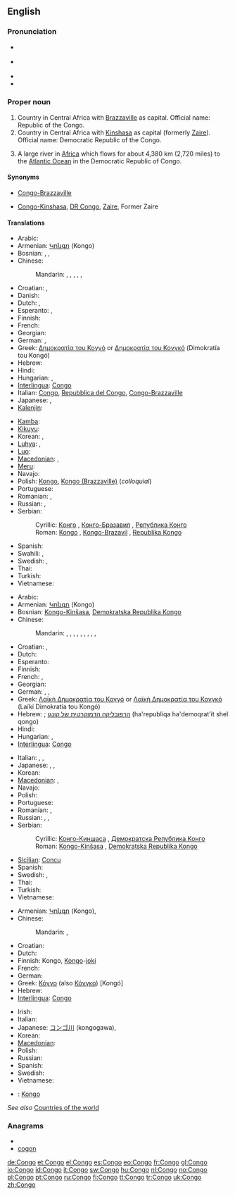 ==English==

===Pronunciation===
* {{a|RP}} {{IPA|/ˈkɒŋɡəʊ/}}
* {{a|US}} {{IPA|/ˈkɑːŋɡoʊ/}}
* {{audio|en-us-Congo.ogg|Audio (US)}}
* {{rhymes|ɒŋɡəʊ}}

===Proper noun===
{{en-proper noun}}
{{wikipedia}}

# Country in Central Africa with [[Brazzaville]] as capital. Official name: Republic of the Congo.
# Country in Central Africa with [[Kinshasa]] as capital (formerly [[Zaire]]). Official name: Democratic Republic of the Congo.
# {{rivers}} A large river in [[Africa]] which flows for about 4,380 km (2,720 miles) to the [[Atlantic Ocean]] in the Democratic Republic of Congo.

====Synonyms====
* {{sense|country with Brazzaville as capital}} [[Congo-Brazzaville]]
* {{sense|country with Kinshasa as capital}} [[Congo-Kinshasa]], [[DR Congo]], {{qualifier|formerly}} [[Zaire]], Former Zaire

====Translations====
{{trans-top|country with Brazzaville as capital}}
* Arabic: {{t|ar|الكونغو|m|tr=al-kuunghu}}
* Armenian: [[Կոնգո]] (Kongo)
* Bosnian: {{t-|bs|Kongo|m}}, {{t-|bs|Kongo-Brazavil|m}}, {{t-|bs|Republika Kongo|f}}
* Chinese:
*: Mandarin: {{t|cmn|剛果布|sc=Hani}},  {{t|cmn|刚果布|tr=Gāngguǒ-Bù|sc=Hani}},  {{t|cmn|剛果|sc=Hani}},  {{t|cmn|刚果|tr=Gāngguǒ|sc=Hani}},  {{t|cmn|剛果共和國|sc=Hani}},  {{t|cmn|刚果共和国|tr=Gāngguǒ gònghéguó|sc=Hani}}
* Croatian: {{t+|hr|Republika Kongo|f}}, {{t-|hr|Kongo Brazzaville}}
* Danish: {{t-|da|Congo}}
* Dutch: {{t+|nl|Kongo}}, {{t+|nl|Kongo-Brazzaville}}
* Esperanto: {{t-|eo|Kongo-Brazavilo|xs=Esperanto}}, {{t-|eo|Kongolo-Brazavilo|xs=Esperanto}}
* Finnish: {{t+|fi|Kongo}}
* French: {{t+|fr|Congo}}
* Georgian: {{t|ka|კონგო|sc=Geor|xs=Georgian}}
* German: {{t+|de|Kongo}}, {{t+|de|Republik Kongo|f}}
* Greek: [[Δημοκρατία του Κογγό]] or [[Δημοκρατία του Κονγκό]] (Dimokratía tou Kongó) {{f}}
* Hebrew: {{t|he|קונגו|tr=qongo}}
* Hindi: {{t|hi|कांगो|tr=kāṅgō|xs=Hindi}}
* Hungarian: {{t+|hu|Kongó}}, {{t+|hu|Kongói Köztársaság}}
* [[Interlingua]]: [[Congo#Interlingua|Congo]]
* Italian: [[Congo#Italian|Congo]], [[w:it:Repubblica_del_Congo|Repubblica del Congo]], [[Congo-Brazzaville]]
* Japanese: {{t-|ja|コンゴ|tr=Kongo}},  {{t-|ja|コンゴ共和国|tr=Kongo kyōwakoku}}
* [[Kalenjin]]: {{tø|kln|Kongo}}
{{trans-mid}}
* [[Kamba]]: {{tø|kam|Kongo}}
* [[Kikuyu]]: {{tø|ki|Kongo}}
* Korean: {{t+|ko|콩고|tr=Konggo|sc=Hang}},  {{t|ko|콩고 공화국|tr=Konggo gonghwaguk|sc=Hang}}
* [[Luhya]]: {{tø|luy|Amerika}},  {{tø|luy|Kongo}}
* [[Luo]]: {{tø|luo|Kongo}}
* [[Macedonian]]: {{t|mk|Конго-Бразавил|m|tr=Kóngo-Brázavil}},  {{t|mk|Република Конго|f|tr=Repúblika Kóngo}}
* [[Meru]]: {{tø|mer|Kongo}}
* Navajo: {{tø|nv|Kéyah Káango Náhookǫsjí Siʼánígíí}}
* Polish: [[Kongo#Polish|Kongo]], [[Kongo (Brazzaville)]] (''colloquial'')
* Portuguese: {{t+|pt|Congo-Brazzaville}}
* Romanian: {{t-|ro|Congo}}, {{t-|ro|Congo Brazzaville}}
* Russian: {{t+|ru|Конго|m|tr=Kóngo}}, {{t|ru|Республика Конго|f|tr=Respúblika Kóngo|sc=Cyrl}}
* Serbian:
*: Cyrillic: [[Конго]] {{m}}, [[Конго-Бразавил]] {{m}}, [[Република Конго]] {{f}}
*: Roman: [[Kongo#Serbian|Kongo]] {{m}}, [[Kongo-Brazavil]] {{m}}, [[Republika Kongo]] {{f}}
* Spanish: {{t+|es|Congo|m}}
* Swahili: {{t+|sw|Kongo|xs=Swahili}},  {{t|sw|Jamhuri ya kidemokrasia ya Kongo|xs=Swahili}}
* Swedish: {{t+|sv|Kongo-Brazzaville}}, {{t+|sv|Republiken Kongo}}
* Thai: {{t|th|คองโก|tr=kong-goh}}
* Turkish: {{t+|tr|Kongo}}
* Vietnamese: {{t-|vi|Congo|xs=Vietnamese}}
{{trans-bottom}}

{{trans-top|country with Kinshasa as capital}}
* Arabic: {{t|ar|الكونغو|m|tr=al-kuunghu}}
* Armenian: [[Կոնգո]] (Kongo)
* Bosnian: [[Kongo-Kinšasa]], [[Demokratska Republika Kongo]] {{f}}
* Chinese:
*: Mandarin: {{t|cmn|剛果金|sc=Hani}},  {{t|cmn|刚果金|tr=Gāngguǒ-Jīn|sc=Hani}},  {{t|cmn|剛果|sc=Hani}},  {{t|cmn|刚果|tr=Gāngguǒ|sc=Hani}},  {{t|cmn|民主剛果|sc=Hani}},  {{t|cmn|民主刚果|tr=Mínzhǔ Gāngguǒ|sc=Hani}},  {{t|cmn|剛果民主共和國 |sc=Hani}},  {{t|cmn|刚果民主共和国|tr=Gāngguǒ mínzhǔ gònghéguó|sc=Hani}}, {{t|zh|扎伊爾|sc=Hani}}, {{t|zh|扎伊尔|tr=Zháyī'ěr|sc=Hani}}
* Croatian: {{t+|hr|Demokratska Republika Kongo|f}}, {{t-|hr|Kongo-Kinshasa}}
* Dutch: {{t+|nl|Kongo}}
* Esperanto: {{t-|eo|Kongo-Kinŝasa|xs=Esperanto}}
* Finnish: {{t+|fi|Kongo}}
* French: {{t+|fr|Congo}}, {{t|fr|Zaïre|m}}
* Georgian: {{t|ka|კონგო|sc=Geor|xs=Georgian}}
* German: {{t+|de|Kongo}}, {{t+|de|Demokratische Republik Kongo|f}}, {{t-|de|Zaire}}
* Greek: [[Λαϊκή Δημοκρατία του Κογγό]] or [[Λαϊκή Δημοκρατία του Κονγκό]] (Laïkí Dimokratía tou Kongó) {{f}}
* Hebrew: {{t|he|קונגו|tr=qongo}}; [[הרפובליקה הדמוקרטית של קונגו]] (ha'republiqa ha'demoqrat'it shel qongo)
* Hindi: {{t|hi|कांगो|tr=kāṅgō|xs=Hindi}}
* Hungarian: {{t+|hu|Kongó}}, {{t+|hu|Kongói Demokratikus Köztársaság}}
* [[Interlingua]]: [[Congo#Interlingua|Congo]]
{{trans-mid}}
* Italian: {{t+|it|Congo}}, {{t-|it|Repubblica Democratica del Congo}}, {{t-|it|Congo-Kinshasa}}
* Japanese: {{t-|ja|コンゴ|tr=Kongo}},  {{t|ja|コンゴ民主共和国|tr=Kongo minshu kyōwakoku}}, {{t|ja|ザイール|tr=Zaīru|sc=Jpan}}
* Korean: {{t+|ko|콩고|tr=Konggo|sc=Hang}}
* [[Macedonian]]: {{t|mk|Конго-Киншаса|tr=Kóngo-Kinšása}},  {{t|mk|Демократска Република Конго|f|tr=Demókratska Repúblika Kóngo}}
* Navajo: {{tø|nv|Kéyah Káango Shádiʼááhjí Siʼánígíí}}
* Polish: {{t+|pl|Demokratyczna Republika Konga|f}}
* Portuguese: {{t+|pt|Congo-Kinshasa}}
* Romanian: {{t-|ro|Congo}}, {{t-|ro|Congo Kinshasa}}
* Russian: {{t+|ru|Конго|m|tr=Kóngo}}, {{t|ru|Заир|m|tr=Zaír|sc=Cyrl}}, {{t|ru|Демократическая Республика Конго|f|tr=Demokratíčeskaja Respúblika Kóngo|sc=Cyrl}}
* Serbian:
*: Cyrillic: [[Конго-Киншаса]] {{f}}, [[Демократска Република Конго]] {{f}}
*: Roman: [[Kongo-Kinšasa]] {{f}}, [[Demokratska Republika Kongo]] {{f}}
* [[Sicilian]]: [[Concu]] {{m}}
* Spanish: {{t+|es|República Democrática del Congo|f}}
* Swedish: {{t+|sv|Kongo-Kinshasa}}, {{t+|sv|Demokratiska Republiken Kongo}}
* Thai: {{t|th|คองโก|tr=kong-goh}}
* Turkish: {{t+|tr|Kongo}}
* Vietnamese: {{t-|vi|Congo|xs=Vietnamese}}
{{trans-bottom}}

{{trans-top|river}}
* Armenian: [[Կոնգո]] (Kongo), {{t|hy|Կոնգո|tr=Kongo|sc=Armn}}
* Chinese:
*: Mandarin: {{t|zh|剛果河|sc=Hani}}, {{t|zh|刚果河|tr=Gāngguǒ hé|sc=Hani}}
* Croatian: {{t-|hr|Kongo|m}}
* Dutch: {{t+|nl|Kongo}}
* Finnish: Kongo, [[Kongo#Finnish|Kongo]]-[[joki]]
* French: {{t+|fr|Congo}}
* German: {{t+|de|Kongo|m}}
* Greek: [[Κόγγο]] (also [[Κόνγκο]]) [Kongó] {{m}}
* Hebrew: {{t-|he|קונגו|tr=qongo}}
* [[Interlingua]]: [[Congo#Interlingua|Congo]]
{{trans-mid}}
* Irish: {{t-|ga|Congó|m|alt=an Congó|xs=Irish}}
* Italian: {{t+|it|Congo}}
* Japanese: [[コンゴ川]] (kongogawa), {{t|ja|コンゴ川|tr=Kongo-gawa|sc=Jpan}}
* Korean: {{t|ko|콩고 강|tr=Konggo gang|sc=Kore}}
* [[Macedonian]]: {{t-|mk|Конго|n|tr=Kóngo}}
* Polish: {{t+|pl|Kongo|n}}
* Russian: {{t+|ru|Конго|m|tr=Kóngo}}
* Spanish: {{t+|es|Congo|m}}
* Swedish: {{t+|sv|Kongo}}
* Vietnamese: {{t|vi|sông Congo}}
{{trans-bottom}}

{{checktrans}}

* {{ttbc|Breton}}: [[Kongo#Breton|Kongo]]

''See also'' [[Appendix:Countries of the world|Countries of the world]]

===Anagrams===
* {{alphagram|cgnoo}}
* [[cogon#English|cogon]]

[[de:Congo]]
[[et:Congo]]
[[el:Congo]]
[[es:Congo]]
[[eo:Congo]]
[[fr:Congo]]
[[gl:Congo]]
[[io:Congo]]
[[id:Congo]]
[[it:Congo]]
[[sw:Congo]]
[[hu:Congo]]
[[nl:Congo]]
[[no:Congo]]
[[pl:Congo]]
[[pt:Congo]]
[[ru:Congo]]
[[fi:Congo]]
[[tt:Congo]]
[[tr:Congo]]
[[uk:Congo]]
[[zh:Congo]]